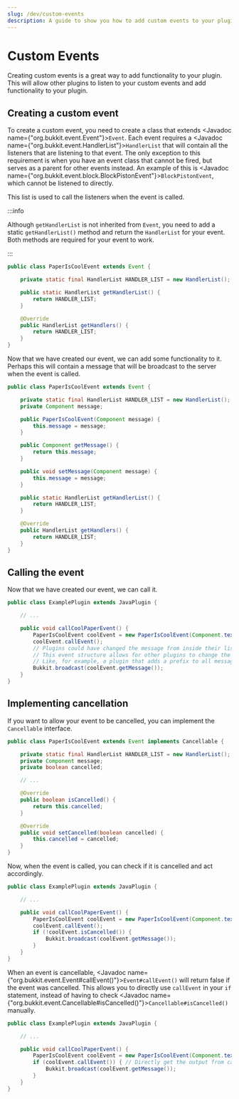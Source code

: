 ---
slug: /dev/custom-events
description: A guide to show you how to add custom events to your plugin.
---

# Custom Events

Creating custom events is a great way to add functionality to your plugin. 
This will allow other plugins to listen to your custom events and add functionality to your plugin.

## Creating a custom event

To create a custom event, you need to create a class that extends <Javadoc name={"org.bukkit.event.Event"}>`Event`</Javadoc>.
Each event requires a <Javadoc name={"org.bukkit.event.HandlerList"}>`HandlerList`</Javadoc> that will contain all the listeners that are listening to that event.
The only exception to this requirement is when you have an event class that cannot be fired, but serves as a parent for other events instead.
An example of this is <Javadoc name={"org.bukkit.event.block.BlockPistonEvent"}>`BlockPistonEvent`</Javadoc>, which cannot be listened to directly.

This list is used to call the listeners when the event is called.

:::info

Although `getHandlerList` is not inherited from `Event`, you need to add a static `getHandlerList()` method and return the `HandlerList` for your event.
Both methods are required for your event to work.

:::

```java title="PaperIsCoolEvent.java"
public class PaperIsCoolEvent extends Event {

    private static final HandlerList HANDLER_LIST = new HandlerList();

    public static HandlerList getHandlerList() {
        return HANDLER_LIST;
    }

    @Override
    public HandlerList getHandlers() {
        return HANDLER_LIST;
    }
}
```

Now that we have created our event, we can add some functionality to it. 
Perhaps this will contain a message that will be broadcast to the server when the event is called.

```java title="PaperIsCoolEvent.java"
public class PaperIsCoolEvent extends Event {

    private static final HandlerList HANDLER_LIST = new HandlerList();
    private Component message;

    public PaperIsCoolEvent(Component message) {
        this.message = message;
    }

    public Component getMessage() {
        return this.message;
    }

    public void setMessage(Component message) {
        this.message = message;
    }

    public static HandlerList getHandlerList() {
        return HANDLER_LIST;
    }

    @Override
    public HandlerList getHandlers() {
        return HANDLER_LIST;
    }
}
```

## Calling the event

Now that we have created our event, we can call it.

```java title="ExamplePlugin.java"
public class ExamplePlugin extends JavaPlugin {

    // ...

    public void callCoolPaperEvent() {
        PaperIsCoolEvent coolEvent = new PaperIsCoolEvent(Component.text("Paper is cool!"));
        coolEvent.callEvent();
        // Plugins could have changed the message from inside their listeners here. So we need to get the message again.
        // This event structure allows for other plugins to change the message to their taste. 
        // Like, for example, a plugin that adds a prefix to all messages.
        Bukkit.broadcast(coolEvent.getMessage());
    }
}
```

## Implementing cancellation

If you want to allow your event to be cancelled, you can implement the `Cancellable` interface.

```java title="PaperIsCoolEvent.java"
public class PaperIsCoolEvent extends Event implements Cancellable {

    private static final HandlerList HANDLER_LIST = new HandlerList();
    private Component message;
    private boolean cancelled;

    // ...

    @Override
    public boolean isCancelled() {
        return this.cancelled;
    }

    @Override
    public void setCancelled(boolean cancelled) {
        this.cancelled = cancelled;
    }
}
```

Now, when the event is called, you can check if it is cancelled and act accordingly.

```java title="ExamplePlugin.java"
public class ExamplePlugin extends JavaPlugin {

    // ...

    public void callCoolPaperEvent() {
        PaperIsCoolEvent coolEvent = new PaperIsCoolEvent(Component.text("Paper is cool!"));
        coolEvent.callEvent();
        if (!coolEvent.isCancelled()) {
            Bukkit.broadcast(coolEvent.getMessage());
        }
    }
}
```

When an event is cancellable, <Javadoc name={"org.bukkit.event.Event#callEvent()"}>`Event#callEvent()`</Javadoc>
will return false if the event was cancelled. This allows you to directly use `callEvent` in your `if` statement,
instead of having to check <Javadoc name={"org.bukkit.event.Cancellable#isCancelled()"}>`Cancellable#isCancelled()`</Javadoc> manually.

```java title="ExamplePlugin.java"
public class ExamplePlugin extends JavaPlugin {

    // ...

    public void callCoolPaperEvent() {
        PaperIsCoolEvent coolEvent = new PaperIsCoolEvent(Component.text("Paper is cool!"));
        if (coolEvent.callEvent()) { // Directly get the output from callEvent
            Bukkit.broadcast(coolEvent.getMessage());
        }
    }
}
```
